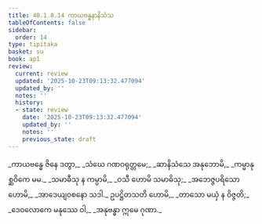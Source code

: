 ```yaml
---
title: 40.1.8.14 ကာယဗန္ဓနာနိသံသ
tableOfContents: false
sidebar:
  order: 14
type: tipitaka
basket: su
book: ap1
review:
  current: review
  updated: '2025-10-23T09:13:32.477094'
  updated_by: ''
  notes: ''
  history:
  - state: review
    date: '2025-10-23T09:13:32.477094'
    updated_by: ''
    notes: ''
    previous_state: draft
---
```



<ReviewStatus review={frontmatter.review} showDetails={true} />

<HypothesisAnnotation frontmatter={frontmatter} />

<DynamicBreadcrumb />

<Division number="127" book="ap1" e="ch" v="20" p="362">

<Paragraph number="4424" type="verses" book="ap1">
_ကာယဗန္ဓေ ဇိနေ ဒတွာ,_  
_သံဃေ ဂဏဝရုတ္တမေ;_  
_ဆာနိသံသေ အနုဘောမိ,_  
_ကမ္မာနုစ္ဆဝိကေ မမ._  

</Paragraph>

</Division>
<Division number="128" book="ap1" e="ch" v="20" p="362">

<Paragraph number="4425" type="verses" book="ap1">
_သမာဓီသု န ကမ္ပာမိ,_  
_ဝသီ ဟောမိ သမာဓိသု;_  
_အဘေဇ္ဇပရိသော ဟောမိ,_  
_အာဒေယျဝစနော သဒါ._  

</Paragraph>

</Division>
<Division number="129" book="ap1" e="ch" v="20" p="362">

<Paragraph number="4426" type="verses" book="ap1">
ဥပဋ္ဌိတသတိ ဟောမိ,_  
_တာသော မယှံ န ဝိဇ္ဇတိ;_  
_ဒေဝလောကေ မနုဿေ ဝါ,_  
_အနုဗန္ဓာ ဣမေ ဂုဏာ._
</Paragraph>
</Division>